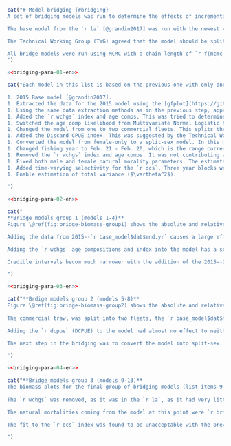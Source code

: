```r
cat("# Model bridging {#bridging}
A set of bridging models was run to determine the effects of incremental model modifications while moving from the single-sex, single-fleet `r la` model to the split-sex, two-fleet model used in this assessment.

The base model from the `r la` [@grandin2017] was run with the newest version of the iSCAM code and the original data files. The parameter estimates, reference points, estimated trajectories, index fits, and age comp fits were determined to be identical. The 2015 model was a female-only catch-at-age model with 4 indices of abundance which included the three Synoptic surveys and the Hecate Strait Multispecies assemblage survey.

The Technical Working Group (TWG) agreed that the model should be split-sex, based on the sexual dimorphism obseved in the age and legnth data for this species and there being 8 more years of data since the `r la`, which allowed for an larger number of age proportion specimens for each sex.

All bridge models were run using MCMC with a chain length of `r f(mcmc_chain_length)`, a sample frequency of `r f(mcmc_sample_freq)`, giving `r f(mcmc_num_samples)` samples, which were then burned in by `r f(mcmc_burn_in)` giving a total of `r f(mcmc_actual_samples)` samples actually used.
")
```
```r
<<bridging-para-01-en>>
```

```r
cat("Each model in this list is based on the previous one with only one change made so incremental changes can be tracked.

1. 2015 Base model [@grandin2017].
1. Extracted the data for the 2015 model using the [gfplot](https://github.com/pbs-assess/gfplot) package, which has been used in several assessments and in the [gfsynopsis](https://github.com/pbs-assess/gfsynopsis) report.
1. Using the same data extraction methods as in the previous step, appended data up to and including 2021. The proportion female was changed in this step from 70% to `r total_prop_female`%.
1. Added the `r wchgs` index and age comps. This was tried to determine if the additional survey years since 2015 contributed anything to the model fit.
1. Switched the age comp likelihood from Multivariate Normal Logistic to the saturating parameterization of the Dirichlet-Multinomial [@thorson2016]. This was done to avoid manually reweighting the age proportions for each different model run, and instead have the weighting paramaterized in the model.
1. Changed the model from one to two commercial fleets. This splits the commercial trawl catch into catch from Freezer Trawlers and Shoreside fleets. This was done by recommendation of the TWG, since the large freezer trawlers may fish differently and have different selectivity than the shoreside vessels.
1. Added the Discard CPUE index. This was suggested by the Technical Working Group (TWG) and is an index for vessels that were not fishing for `r sp` and therefore were discarding all that they caught incidentally. The selectivity could not be estimated for this index since there are no age composition data for it, so its selectivity was fixed to values representative of other estimated selectivities from other gears. See Appendix \@ref(app:dcpue) for details on how this index was genereated.
1. Converted the model from female-only to a split-sex model. In this model, the two natural mortality parameters for male and female were fixed. In the previous models, the female natural mortality was estimated. This was done due to poor diagnostics when the parameters were estimated, and to follow what was done in recent Gulf of Alaska assessments (@spies2019).
1. Changed fishing year to Feb. 21 - Feb. 20, which is the range currently used by fisheries management for the fishing year.
1. Removed the `r wchgs` index and age comps. It was not contributing anything to the assessment and the estimated selectivities were not viable due to too few samples. Its removal was suggested by the Technical Working Group (TWG).
1. Fixed both male and female natural morality parameters. The estimated values were quite low for this species based on previous assessments in the area (@grandin2017, @spies2019).
1. Added time-varying selectivity for the `r qcs`. Three year blocks were added in an attempt to improve the index fit for the survey.
1. Enable estimation of total variance ($\vartheta^2$).

")
```

```r
<<bridging-para-02-en>>
```

```r
cat("
**Bridge models group 1 (models 1-4)**
Figure \@ref(fig:bridge-biomass-group1) shows the absolute and relative spawning biomass for the first four bridging models in the list above (list items 1-4). Changing the data extraction method for all data up to 2014 does not have much effect, with only a small difference in 2015 absolute biomass and a very small difference in 2015 relative biomass. Small changes in data are mainly due to changes in survey indices, which are caused by survey blocks being removed from the entire survey series. These blocks were found to be unfishable or inappropriate for the index in the surveys since 2014 and were removed from the entire series, changing the historical indices slightly from those included in the `r la`.

Adding the data from 2015--`r base_model$dat$end.yr` causes a large effect in the model (Figure \@ref(fig:bridge-biomass-group1)). The biomass begins dropping more quickly as far back as 2002, with a relatively steep drop from 2010--2020. This decline in the biomass is caused mainly by the declining indices of abundance in that time period. From 2021--2022 the model shows the beginnings of an upward trend.

Adding the `r wchgs` age compositions and index into the model has a scaling effect in the earlier part of the trajectory, but both absolute and relative biomasses are near identical for 2022 (Figure \@ref(fig:bridge-biomass-group1)).

Credible intervals becom much narrower with the addition of the 2015--2021 data.

")
```

```r
<<bridging-para-03-en>>
```

```r
cat("**Brdige models group 2 (models 5-8)**
Figure \@ref(fig:bridge-biomass-group2) shows the absolute and relative spawning biomass for the second group of four bridging models (list items 5-8). Changing the age data weighting to a parameterized form, the saturated Dirichlet Multinomial (DM) [@thorson2016], causes a drop in absolute biomass and $B_0$. The $B_0$ median for the first model in Figure \@ref(fig:bridge-biomass-group2), when compared to the $B_0$ median for the last model in Figure \@ref(fig:bridge-biomass-group1) shows there is a decline from `r bridge_1_4_bo[1]` thousand t to `r bridge_2_1_bo[1]` thousand t. However, the biomass estimate is also scaled down, so the `r bridge_1_4_depl[3]` relative biomass only drops a small amount (`r bridge_1_4_depl[1]` to `r bridge_2_1_depl[1]`).
    
The commercial trawl was split into two fleets, the `r base_model$dat$fleet_gear_names[1]` and `r base_model$dat$fleet_gear_names[2]` fleets. This changed the model internals significantly but had negligible effect on the biomass and relative biomass trajectories (Figure \@ref(fig:bridge-biomass-group2)).

Adding the `r dcpue` (DCPUE) to the model had almost no effect to neither the output biomass nor the $B_0$ estimates. It did reduce the credible interval on the top end in the absolute sense (Figure \@ref(fig:bridge-biomass-group2), left panel). This reduction in credible interval would likely be due to the good fit to the index (Figure \@ref(fig:bridge-index-group2)). The details of the DCPUE are given in Appendix \@ref(app:dcpue).

The next step in the bridging was to convert the model into split-sex. All previous bridge models were female-only and this step involved significant modifications to the iSCAM model code. This change caused a drop in final-year biomass and relative biomass, and some overall scaling up of the historical relative biomass trajectory (Figure \@ref(fig:bridge-biomass-group2)). The switch to a split-sex model did have an impact on the index fit to the `r qcs`; the first few years' fit was closer to the inital index point which was significantly lower than the rest in the series (Figure \@ref(fig:bridge-index-group2)). This is likely a selectivity issue caused by a higher proporionate amount of females per age group in the first few survey years (2003 and 2005) followed by no age data for that survey from 2006--2010 (Figure \@ref(fig:fig-ages)).

")
```

```r
<<bridging-para-04-en>>
```

```r
cat("**Bridge models group 3 (models 9-13)**
The biomass plots for the final group of bridging models (list items 9-13) can be found in Figure \@ref(fig:bridge-biomass-group3). For the first of these models, the fishing year was changed from what it was in the `r la`, January 1--December 31 to February 21--February 20. This change was made to reflect the start date for the fishery each year in Canada (February 21). The effect of this is the median $B_0$ dropping a small amount from `r bridge_1_4_bo[1]` to `r bridge_2_1_bo[1]` thousand t, and the `r bridge_2_4_bo[3]` relative biomass being reduced from `r bridge_1_4_depl[1]` to `r bridge_2_1_depl[1]`. The credible interval of the absolute biomass is reduced by this change in fishery timing from `r bridge_1_4_sbt[2]` to `r bridge_2_1_sbt[2]`. However, the credible interval on the relative biomass is still very similar to the previous model in group 2, `r bridge_1_4_depl[2]` for the previous model vs. `r bridge_2_1_depl[2]` for the one with the fishery timing change (Figure \@ref(fig:bridge-biomass-group3)).
    
The `r wchgs` was removed, as it was in the `r la`, as it had very little effect on the biomass and some troubling selectivity estimates (Figure \@ref(fig:bridge-biomass-group3)).

The natural mortalities coming from the model at this point were `r bridge_3_2_m_male[1]`, for males and `r bridge_3_2_m_female[1]` for females with credible intervals of `r bridge_3_2_m_male[2]` and `r bridge_3_2_m_female[2]` respectively. While the value for males made sense, the female value was much lower than what was expected (Figure \@ref(fig:bridge-biomass-group3)). The `r la` estimated a value of 0.314 for female natural mortality and the Gulf of Alaska (GOA) assessment use a fixed value of 0.35 [@spies2019]. We decided to fix the natural mortalities at the same values as the GOA assessment, which are 0.2 for males and 0.35 for females.

The fit to the `r qcs` index was found to be unacceptable with the previous model, so attempts were made to improve it. The only modification that yielded a better fit without producing unrealistic selectivity parameter estimates was to employ time-varying selectivity for the `r qcs`. Selectivities for two year blocks were estimated, `r tv_block1` and `r tv_block2`. Other year block ranges, addition of more year blocks, and addition of TV selectivity to other survey indices were examined but none performed as well as the two-block `r qcs` configuration, so that was settled on for the base model (Figure \@ref(fig:bridge-biomass-group3)).

")
```
